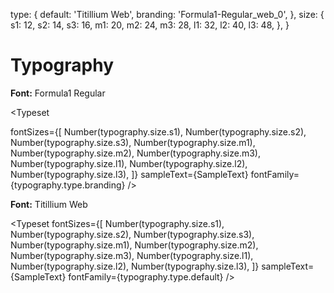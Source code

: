 
<Meta title="General/Typography" />

  type: {
    default: 'Titillium Web',
    branding: 'Formula1-Regular_web_0',
  },
  size: {
    s1: 12,
    s2: 14,
    s3: 16,
    m1: 20,
    m2: 24,
    m3: 28,
    l1: 32,
    l2: 40,
    l3: 48,
  },
}


# Typography

**Font:** Formula1 Regular

<Typeset

  fontSizes={[
    Number(typography.size.s1),
    Number(typography.size.s2),
    Number(typography.size.s3),
    Number(typography.size.m1),
    Number(typography.size.m2),
    Number(typography.size.m3),
    Number(typography.size.l1),
    Number(typography.size.l2),
    Number(typography.size.l3),
  ]}
  sampleText={SampleText}
  fontFamily={typography.type.branding}
/>

**Font:** Titillium Web

<Typeset
  fontSizes={[
    Number(typography.size.s1),
    Number(typography.size.s2),
    Number(typography.size.s3),
    Number(typography.size.m1),
    Number(typography.size.m2),
    Number(typography.size.m3),
    Number(typography.size.l1),
    Number(typography.size.l2),
    Number(typography.size.l3),
  ]}
  sampleText={SampleText}
  fontFamily={typography.type.default}
/>
